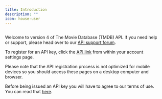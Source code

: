 ---
title: Introduction
description: ""
icon: house-user
---

##
Welcome to version 4 of The Movie Database (TMDB) API. If you need help or support, please head
over to our <a href="https://www.themoviedb.org/talk/category/5047958519c29526b50017d6" target="_self">API support forum</a>.

To register for an API key, click the <a href="https://www.themoviedb.org/settings/api" target="_self">API link</a> from within your account settings page.

Please note that the API registration process is not optimized for mobile devices so you should access these pages on a desktop computer and browser.

Before being issued an API key you will have to agree to our terms of use. You can read that <a href="https://www.themoviedb.org/api-terms-of-use" target="_self">here</a>.


